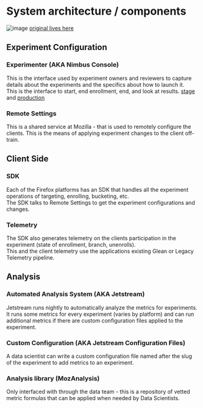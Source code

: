 # System architecture / components
![image](https://user-images.githubusercontent.com/8192232/211682494-7539f5e5-fc2e-43e1-bd82-db151a1906f7.png)
[original lives here](https://miro.com/app/board/uXjVOkkueZY=/)
## Experiment Configuration
### Experimenter (AKA Nimbus Console)
This is the interface used by experiment owners and reviewers to capture details about the experiments and the specifics about how to launch it.  
This is the interface to start, end enrollment, end, and look at results. 
[stage](https://stage.experimenter.nonprod.dataops.mozgcp.net/) and [production](https://experimenter.services.mozilla.com/nimbus/)
### Remote Settings
This is a shared service at Mozilla - that is used to remotely configure the clients. 
This is the means of applying experiment changes to the client off-train.
## Client Side
### SDK
Each of the Firefox platforms has an SDK that handles all the experiment operations of targeting, enrolling, bucketing, etc.  
The SDK talks to Remote Settings to get the experiment configurations and changes.
### Telemetry
The SDK also generates telemetry on the clients participation in the experiment (state of enrollment, branch, unenrolls).  
This and the client telemetry use the applications existing Glean or Legacy Telemetry pipeline.
## Analysis
### Automated Analysis System (AKA Jetstream)
Jetstream runs nightly to automatically analyze the metrics for experiments.  
It runs some metrics for every experiment (varies by platform) and can run additional metrics if there are custom configuration files applied to the experiment.
### Custom Configuration (AKA Jetstream Configuration Files)  
A data scientist can write a custom configuration file named after the slug of the experiment to add metrics to an experiment.
### Analysis library (MozAnalysis)
Only interfaced with through the data team - this is a repository of vetted metric formulas that can be applied when needed by Data Scientists.
### 
